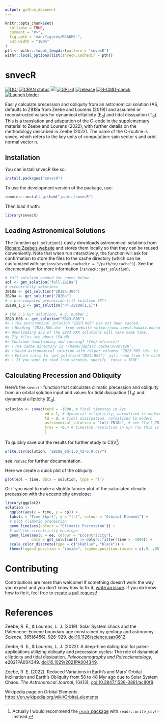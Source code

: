 ```yaml
---
output: github_document
---
```


<!-- README.md is generated from README.Rmd. Please edit that file -->

```r
knitr::opts_chunk$set(
  collapse = TRUE,
  comment = "#>",
  fig.path = "man/figures/README-",
  out.width = "100%"
)
pth <- withr::local_tempdir(pattern = "snvecR")
withr::local_options(list(snvecR.cachedir = pth))
```

# snvecR

<!-- badges: start -->
[![DOI](https://zenodo.org/badge/627092810.svg)](https://zenodo.org/badge/latestdoi/627092810)
[![CRAN status](https://www.r-pkg.org/badges/version/snvecR)](https://CRAN.R-project.org/package=snvecR)
[![](http://cranlogs.r-pkg.org/badges/grand-total/snvecR)](https://cran.r-project.org/package=snvecR)
[![GPL-3](https://img.shields.io/github/license/japhir/snvecR?logo=gnu&.svg)](https://github.com/japhir/snvecR/blob/master/LICENSE.md)
[![release](https://img.shields.io/github/v/release/japhir/snvecR.svg)](https://github.com/japhir/snvecR/releases)
[![R-CMD-check](https://github.com/japhir/snvecR/actions/workflows/check-standard.yaml/badge.svg)](https://github.com/japhir/snvecR/actions/workflows/check-standard.yaml)
[![Launch binder](https://mybinder.org/badge_logo.svg)](https://mybinder.org/v2/gh/japhir/snvecR/main)
<!-- badges: end -->

Easily calculate precession and obliquity from an astronomical solution (AS,
defaults to ZB18a from Zeebe and Lourens (2019)) and assumed or reconstructed
values for dynamical ellipticity (E<sub>d</sub>) and tidal dissipation
(T<sub>d</sub>). This is a translation and adaptation of the C-code in the
supplementary material to Zeebe and Lourens (2022), with further details on the
methodology described in Zeebe (2022). The name of the C-routine is snvec,
which refers to the key units of computation: spin vector s and orbit normal
vector n.

## Installation

You can install snvecR like so:

```r
install.packages("snvecR")
```

To use the development version of the package, use:

```r
remotes::install_github("japhir/snvecR")
```

Then load it with:
```r
library(snvecR)
```

## Loading Astronomical Solutions

The function `get_solution()` easily downloads astronomical solutions from
[Richard Zeebe's
website](https://www.soest.hawaii.edu/oceanography/faculty/zeebe_files/Astro.html)
and stores them locally so that they can be reused conveniently. Note that when
run interactively, the function will ask for confirmation to store the files to
the cache directory (which can be customized with `options(snvecR.cachedir =
"/path/to/cache")`). See the documentation for more information
(`?snvecR::get_solution`).

```r
# full solution needed for snvec below
sol <- get_solution("full-ZB18a")
# eccentricity solutions
ZB18a <- get_solution("ZB18a-300")
ZB20a <- get_solution("ZB20a")
# a pre-computed precession-tilt solution (PT)
ZB18a_1_1 <- get_solution("PT-ZB18a(1,1)")
```

<!-- we put this in a separate block so building the README is a little faster -->
```r
# the 3.5 Gyr solutions, e.g. number 5
ZB23.R05 <- get_solution("ZB23.R05")
#> ℹ The astronomical solution "ZB23.R05" has not been cached.
#> ℹ Reading 'ZB23.R05.dat' from website <http://www.soest.hawaii.edu/oceanography/faculty/zeebe_files/Astro/3.5Gyr/ZB23-N64-eiop/ZB23.R05.eiop.dat.zip>.
#> Downloading any of the ZB23.RXX solutions will take some time.
#> Zip files are about 154 MB.
#> Continue downloading and caching? (Yes/no/cancel)
#> ℹ The cache directory is '/home/japhir/.cache/R/snvecR'.
#> ℹ Saved astronomical solution with helper columns 'ZB23.R05.rds' to cache.
#> ℹ Future calls to `get_solution("ZB23.R05")` will read from the cache.
#> ! If you want to read from scratch, specify `force = TRUE`.
```

## Calculating Precession and Obliquity

Here's the `snvec()` function that calculates climatic precession and obliquity
from an orbital solution input and values for tidal dissipation (T<sub>d</sub>)
and dynamical ellipticity (E<sub>d</sub>).

```r
solution <- snvec(tend = -1000, # final timestep in kyr
                  ed = 1, # dynamical ellipticity, normalized to modern
                  td = 0, # tidal dissipation, normalized to modern
                  astronomical_solution = "full-ZB18a", # see ?full_ZB18a for details
                  tres = -0.4 # timestep resolution in kyr (so this is 400 years)
                  )
```

To quickly save out the results for further study to CSV[^1]:

[^1]: Actually I would recommend the [`readr` package](https://readr.tidyverse.org/) with `readr::write_csv()` instead.

```r
write.csv(solution, "ZB18a_ed-1.0_td-0.0.csv")
```

see `?snvec` for further documentation.

Here we create a quick plot of the obliquity:

```r
plot(epl ~ time, data = solution, type = 'l')
```

Or if you want to make a slightly fancier plot of the calculated climatic precession with the eccentricity envelope:

```r
library(ggplot2)
solution |>
  ggplot(aes(x = time, y = cp)) +
  labs(x = "Time (kyr)", y = "(-)", colour = "Orbital Element") +
  # plot climatic precession
  geom_line(aes(colour = "Climatic Precession")) +
  # add the eccentricity envelope
  geom_line(aes(y = ee, colour = "Eccentricity"),
            data = get_solution() |> dplyr::filter(time > -1000)) +
  scale_color_discrete(type = c("skyblue", "black")) +
  theme(legend.position = "inside", legend.position.inside = c(.9, .95))
```

# Contributing

Contributions are more than welcome! If something doesn't work the way you
expect and you don't know how to fix it, [write an
issue](https://github.com/japhir/snvecR/issues). If you do know how to fix it,
feel free to [create a pull request](https://github.com/japhir/snvecR/pulls)!


# References
Zeebe, R. E., & Lourens, L. J. (2019). Solar System chaos and the
  Paleocene–Eocene boundary age constrained by geology and astronomy.
  _Science_, 365(6456), 926–929.
  [doi:10.1126/science.aax0612](https://doi.org/10.1126/science.aax0612).

Zeebe, R. E., & Lourens, L. J. (2022). A deep-time dating tool for
  paleo-applications utilizing obliquity and precession cycles: The role of
  dynamical ellipticity and tidal dissipation. _Paleoceanography and
  Paleoclimatology_, e2021PA004349.
  [doi:10.1029/2021PA004349](https://doi.org/10.1029/2021PA004349).

Zeebe, R. E. (2022). Reduced Variations in Earth’s and Mars’ Orbital
  Inclination and Earth’s Obliquity from 58 to 48 Myr ago due to Solar
  System Chaos. _The Astronomical Journal_, 164(3),
  [doi:10.3847/1538-3881/ac80f8](https://doi.org/10.3847/1538-3881/ac80f8).

Wikipedia page on Orbital Elements:
  <https://en.wikipedia.org/wiki/Orbital_elements>
